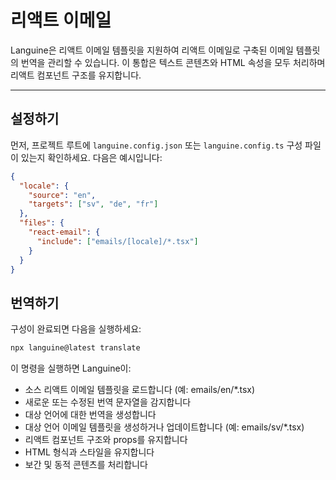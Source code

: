 # 리액트 이메일

Languine은 리액트 이메일 템플릿을 지원하여 리액트 이메일로 구축된 이메일 템플릿의 번역을 관리할 수 있습니다. 이 통합은 텍스트 콘텐츠와 HTML 속성을 모두 처리하며 리액트 컴포넌트 구조를 유지합니다.

---

## 설정하기

먼저, 프로젝트 루트에 `languine.config.json` 또는 `languine.config.ts` 구성 파일이 있는지 확인하세요. 다음은 예시입니다:

```json
{
  "locale": {
    "source": "en",
    "targets": ["sv", "de", "fr"]
  },
  "files": {
    "react-email": {
      "include": ["emails/[locale]/*.tsx"]
    }
  }
}
```

## 번역하기

구성이 완료되면 다음을 실행하세요:

```bash
npx languine@latest translate
```

이 명령을 실행하면 Languine이:

- 소스 리액트 이메일 템플릿을 로드합니다 (예: emails/en/*.tsx)
- 새로운 또는 수정된 번역 문자열을 감지합니다
- 대상 언어에 대한 번역을 생성합니다
- 대상 언어 이메일 템플릿을 생성하거나 업데이트합니다 (예: emails/sv/*.tsx)
- 리액트 컴포넌트 구조와 props를 유지합니다
- HTML 형식과 스타일을 유지합니다
- 보간 및 동적 콘텐츠를 처리합니다
